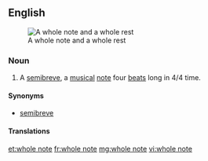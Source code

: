 {{wikipedia}}
==English==
[[Image:Whole note and rest.svg|thumb|right|A whole note and a whole rest]]

===Noun===
{{en-noun}}

# {{music}} A [[semibreve]], a [[musical]] [[note]] four [[beat]]s long in 4/4 time.

====Synonyms====
* {{qualifier|UK}} [[semibreve]]

====Translations====
{{trans-see|semibreve}}

[[et:whole note]]
[[fr:whole note]]
[[mg:whole note]]
[[vi:whole note]]